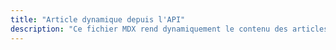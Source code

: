 ---
title: "Article dynamique depuis l'API"
description: "Ce fichier MDX rend dynamiquement le contenu des articles depuis l'API"
---


<ArticleRenderer />
